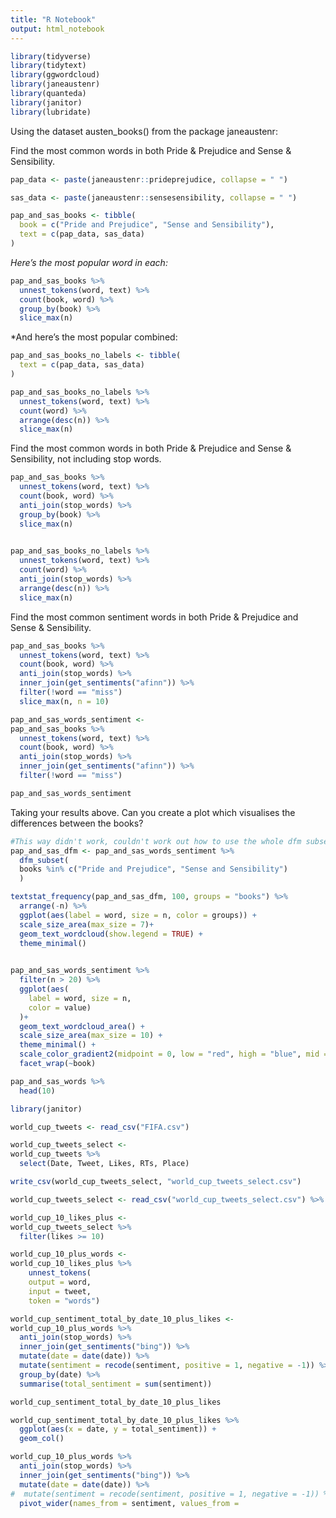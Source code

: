```yaml
---
title: "R Notebook"
output: html_notebook
---
```



```r
library(tidyverse)
library(tidytext)
library(ggwordcloud)
library(janeaustenr)
library(quanteda)
library(janitor)
library(lubridate)

```

Using the dataset austen_books() from the package janeaustenr:

Find the most common words in both Pride & Prejudice and Sense & Sensibility.

```r
pap_data <- paste(janeaustenr::prideprejudice, collapse = " ")

sas_data <- paste(janeaustenr::sensesensibility, collapse = " ")
```


```r
pap_and_sas_books <- tibble(
  book = c("Pride and Prejudice", "Sense and Sensibility"),
  text = c(pap_data, sas_data)
)
```

*Here's the most popular word in each:*

```r
pap_and_sas_books %>% 
  unnest_tokens(word, text) %>%
  count(book, word) %>% 
  group_by(book) %>% 
  slice_max(n)
```
*And here's the most popular combined:

```r
pap_and_sas_books_no_labels <- tibble(
  text = c(pap_data, sas_data)
)
```

```r
pap_and_sas_books_no_labels %>% 
  unnest_tokens(word, text) %>%
  count(word) %>% 
  arrange(desc(n)) %>% 
  slice_max(n)
```


Find the most common words in both Pride & Prejudice and Sense & Sensibility, not including stop words.

```r
pap_and_sas_books %>% 
  unnest_tokens(word, text) %>%
  count(book, word) %>% 
  anti_join(stop_words) %>% 
  group_by(book) %>% 
  slice_max(n)
  
```

```r
pap_and_sas_books_no_labels %>% 
  unnest_tokens(word, text) %>%
  count(word) %>%
  anti_join(stop_words) %>% 
  arrange(desc(n)) %>% 
  slice_max(n)
```


Find the most common sentiment words in both Pride & Prejudice and Sense & Sensibility.

```r
pap_and_sas_books %>% 
  unnest_tokens(word, text) %>%
  count(book, word) %>% 
  anti_join(stop_words) %>% 
  inner_join(get_sentiments("afinn")) %>% 
  filter(!word == "miss")
  slice_max(n, n = 10)

```

```r
pap_and_sas_words_sentiment <-
pap_and_sas_books %>% 
  unnest_tokens(word, text) %>%
  count(book, word) %>% 
  anti_join(stop_words) %>% 
  inner_join(get_sentiments("afinn")) %>% 
  filter(!word == "miss")

pap_and_sas_words_sentiment

```


Taking your results above. Can you create a plot which visualises the differences between the books?

```r
#This way didn't work, couldn't work out how to use the whole dfm subset thing used in quedada. After doing an alternative option, I think it might be just a slightly more convoluted way to unnest the words but should check out later.
pap_and_sas_dfm <- pap_and_sas_words_sentiment %>% 
  dfm_subset(
  books %in% c("Pride and Prejudice", "Sense and Sensibility")
  )

textstat_frequency(pap_and_sas_dfm, 100, groups = "books") %>%
  arrange(-n) %>% 
  ggplot(aes(label = word, size = n, color = groups)) +
  scale_size_area(max_size = 7)+ 
  geom_text_wordcloud(show.legend = TRUE) +
  theme_minimal()
                    
```

```r
pap_and_sas_words_sentiment %>% 
  filter(n > 20) %>% 
  ggplot(aes(
    label = word, size = n, 
    color = value)
  )+
  geom_text_wordcloud_area() +
  scale_size_area(max_size = 10) +
  theme_minimal() +
  scale_color_gradient2(midpoint = 0, low = "red", high = "blue", mid = "gray") +
  facet_wrap(~book)
```


```r
pap_and_sas_words %>% 
  head(10)
```


```r
library(janitor)

world_cup_tweets <- read_csv("FIFA.csv")
```

```r
world_cup_tweets_select <-
world_cup_tweets %>% 
  select(Date, Tweet, Likes, RTs, Place)
```

```r
write_csv(world_cup_tweets_select, "world_cup_tweets_select.csv")
```

```r
world_cup_tweets_select <- read_csv("world_cup_tweets_select.csv") %>% clean_names()
```

```r
world_cup_10_likes_plus <-
world_cup_tweets_select %>% 
  filter(likes >= 10) 
```

```r
world_cup_10_plus_words <-
world_cup_10_likes_plus %>% 
    unnest_tokens(
    output = word, 
    input = tweet,
    token = "words")

```

```r
world_cup_sentiment_total_by_date_10_plus_likes <-
world_cup_10_plus_words %>% 
  anti_join(stop_words) %>%
  inner_join(get_sentiments("bing")) %>% 
  mutate(date = date(date)) %>% 
  mutate(sentiment = recode(sentiment, positive = 1, negative = -1)) %>% 
  group_by(date) %>%
  summarise(total_sentiment = sum(sentiment))

world_cup_sentiment_total_by_date_10_plus_likes
```

```r
world_cup_sentiment_total_by_date_10_plus_likes %>% 
  ggplot(aes(x = date, y = total_sentiment)) +
  geom_col()
```

```r
world_cup_10_plus_words %>% 
  anti_join(stop_words) %>%
  inner_join(get_sentiments("bing")) %>% 
  mutate(date = date(date)) %>% 
#  mutate(sentiment = recode(sentiment, positive = 1, negative = -1)) %>% 
  pivot_wider(names_from = sentiment, values_from = 
```

